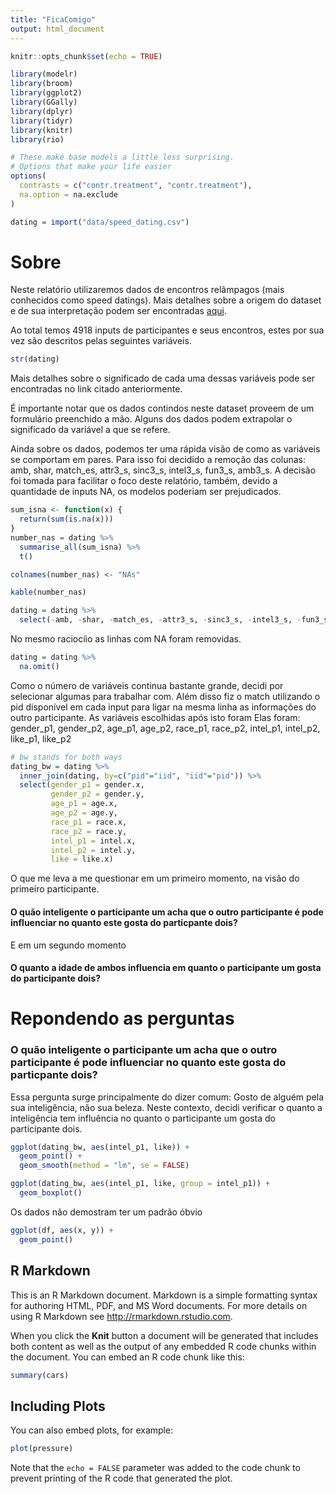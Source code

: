 ```yaml
---
title: "FicaComigo"
output: html_document
---
```


```r
knitr::opts_chunk$set(echo = TRUE)

library(modelr)
library(broom)
library(ggplot2)
library(GGally)
library(dplyr)
library(tidyr)
library(knitr)
library(rio)

# These make base models a little less surprising.
# Options that make your life easier
options(
  contrasts = c("contr.treatment", "contr.treatment"),
  na.option = na.exclude
)

dating = import("data/speed_dating.csv")
```

# Sobre

Neste relatório utilizaremos dados de encontros relâmpagos (mais conhecidos como speed datings). Mais detalhes sobre a origem do dataset e de sua interpretação podem ser encontradas [aqui](https://github.com/nazareno/ciencia-de-dados-1/tree/master/5-regressao/speed-dating).

Ao total temos 4918 inputs de participantes e seus encontros, estes por sua vez são descritos pelas seguintes variáveis.

```r
str(dating)
```

Mais detalhes sobre o significado de cada uma dessas variáveis pode ser encontradas no link citado anteriormente.

É importante notar que os dados contindos neste dataset proveem de um formulário preenchido a mão. Alguns dos dados podem extrapolar o significado da variável a que se refere.

Ainda sobre os dados, podemos ter uma rápida visão de como as variáveis se comportam em pares. Para isso foi decidido a remoção das colunas: amb, shar, match_es, attr3_s, sinc3_s, intel3_s, fun3_s, amb3_s. A decisão foi tomada para facilitar o foco deste relatório, também, devido a quantidade de inputs NA, os modelos poderiam ser prejudicados.

```r
sum_isna <- function(x) {
  return(sum(is.na(x)))
}
number_nas = dating %>%
  summarise_all(sum_isna) %>%
  t()

colnames(number_nas) <- "NAs"

kable(number_nas)

dating = dating %>%
  select(-amb, -shar, -match_es, -attr3_s, -sinc3_s, -intel3_s, -fun3_s, -amb3_s)
```

No mesmo raciocíio as linhas com NA foram removidas.

```r
dating = dating %>%
  na.omit()
```

Como o número de variáveis continua bastante grande, decidi por selecionar algumas para trabalhar com. Além disso fiz o match utilizando o pid disponível em cada input para ligar na mesma linha as informações do outro participante. As variáveis escolhidas após isto foram Elas foram: gender_p1, gender_p2, age_p1, age_p2, race_p1, race_p2, intel_p1, intel_p2, like_p1, like_p2

```r
# bw stands for both ways
dating_bw = dating %>%
  inner_join(dating, by=c("pid"="iid", "iid"="pid")) %>%
  select(gender_p1 = gender.x,
         gender_p2 = gender.y,
         age_p1 = age.x,
         age_p2 = age.y,
         race_p1 = race.x,
         race_p2 = race.y,
         intel_p1 = intel.x,
         intel_p2 = intel.y,
         like = like.x)

```

O que me leva a me questionar em um primeiro momento, na visão do primeiro participante.

#### O quão inteligente o participante um acha que o outro participante é pode influenciar no quanto este gosta do particpante dois?

E em um segundo momento

#### O quanto a idade de ambos influencia em quanto o participante um gosta do participante dois?

# Repondendo as perguntas
### O quão inteligente o participante um acha que o outro participante é pode influenciar no quanto este gosta do particpante dois?

Essa pergunta surge principalmente do dizer comum: Gosto de alguém pela sua inteligência, não sua beleza. Neste contexto, decidi verificar o quanto a inteligência tem influência no quanto o participante um gosta do participante dois.

```r
ggplot(dating_bw, aes(intel_p1, like)) + 
  geom_point() +
  geom_smooth(method = "lm", se = FALSE)

ggplot(dating_bw, aes(intel_p1, like, group = intel_p1)) +
  geom_boxplot()
```

Os dados não demostram ter um padrão óbvio 


```r
ggplot(df, aes(x, y)) + 
  geom_point()
```


## R Markdown

This is an R Markdown document. Markdown is a simple formatting syntax for authoring HTML, PDF, and MS Word documents. For more details on using R Markdown see <http://rmarkdown.rstudio.com>.

When you click the **Knit** button a document will be generated that includes both content as well as the output of any embedded R code chunks within the document. You can embed an R code chunk like this:

```r
summary(cars)
```

## Including Plots

You can also embed plots, for example:

```r
plot(pressure)
```

Note that the `echo = FALSE` parameter was added to the code chunk to prevent printing of the R code that generated the plot.
